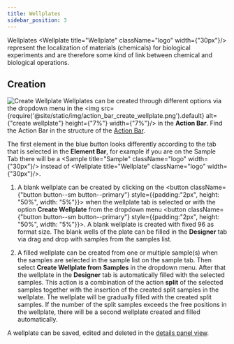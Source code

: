 ```yaml
---
title: Wellplates
sidebar_position: 3
---
```



Wellplates <Wellplate title="Wellplate" className="logo" width={"30px"}/> represent the localization of materials (chemicals) for biological experiments and are therefore some kind of link between chemical and biological operations.

## Creation

![Create Wellplate](/img/create_wellplate.gif)
Wellplates can be created through different options via the dropdown menu in the <img src={require('@site/static/img/action_bar_create_wellplate.png').default} alt={"create wellplate"} height={"7%"} width={"7%"}/> in the **Action Bar**. Find the Action Bar in the structure of the [Action Bar](../../ui#action-bar).

The first element in the blue button looks differently according to the tab that is selected in the **Element Bar**, for example if you are on the Sample Tab there will be a <Sample title="Sample" className="logo" width={"30px"}/> instead of <Wellplate title="Wellplate" className="logo" width={"30px"}/>.

1. A blank wellplate can be created by clicking on the <button className={"button button--sm button--primary"} style={{padding:"2px", height: "50%", width: "5%"}}><FontAwesomeIcon icon={faPlus} size="lg"/></button> when the wellplate tab is selected or with the option **Create Wellplate** from the dropdown menu <button className={"button button--sm button--primary"} style={{padding:"2px", height: "50%", width: "5%"}}><FontAwesomeIcon icon={faSortDown} size="lg"/></button>. A blank wellplate is created with fixed 96 as format size. The blank wells of the plate can be filled in the **Designer** tab via drag and drop with samples from the samples list.

2. A filled wellplate can be created from one or multiple sample(s) when the samples are selected in the sample list on the sample tab. Then select **Create Wellplate from Samples** in the dropdown menu. After that the wellplate in the **Designer** tab is automatically filled with the selected samples. This action is a combination of the action **split** of the selected samples together with the insertion of the created split samples in the wellplate. The wellplate will be gradually filled with the created split samples. If the number of the split samples exceeds the free positions in the wellplate, there will be a second wellplate created and filled automatically.

A wellplate can be saved, edited and deleted in the [details panel view](../details#details-panel-for-wellplates).
